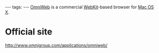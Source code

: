 ---
tags:
---
[[OmniWeb]] is a commercial [[WebKit]]-based browser for [[Mac OS X]].

= Official site=

http://www.omnigroup.com/applications/omniweb/
